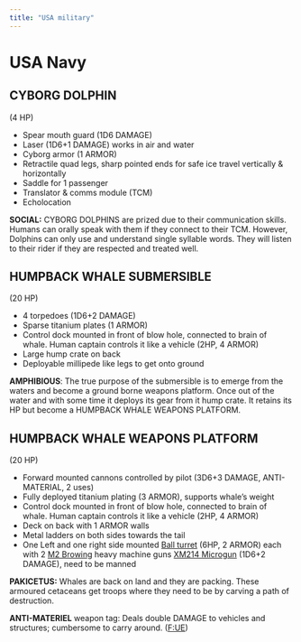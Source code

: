```yaml
---
title: "USA military"
---
```


# USA Navy

## CYBORG DOLPHIN {#cyborg_dolphin}

(4 HP)

-   Spear mouth guard (1D6 DAMAGE)
-   Laser (1D6+1 DAMAGE) works in air and water
-   Cyborg armor (1 ARMOR)
-   Retractile quad legs, sharp pointed ends for safe ice travel vertically & horizontally
-   Saddle for 1 passenger
-   Translator & comms module (TCM)
-   Echolocation

**SOCIAL:** CYBORG DOLPHINS are prized due to their communication skills. Humans can orally speak with them if they connect to their TCM. However, Dolphins can only use and understand single syllable words. They will listen to their rider if they are respected and treated well.

## HUMPBACK WHALE SUBMERSIBLE {#humpback_sub}

(20 HP)

-   4 torpedoes (1D6+2 DAMAGE)
-   Sparse titanium plates (1 ARMOR)
-   Control dock mounted in front of blow hole, connected to brain of whale. Human captain controls it like a vehicle (2HP, 4 ARMOR)
-   Large hump crate on back
-   Deployable millipede like legs to get onto ground

**AMPHIBIOUS**: The true purpose of the submersible is to emerge from the waters and become a ground borne weapons platform. Once out of the water and with some time it deploys its gear from it hump crate. It retains its HP but become a HUMPBACK WHALE WEAPONS PLATFORM.

## HUMPBACK WHALE WEAPONS PLATFORM {#humpback_plat}

(20 HP)

-   Forward mounted cannons controlled by pilot (3D6+3 DAMAGE, ANTI-MATERIAL, 2 uses)
-   Fully deployed titanium plating (3 ARMOR), supports whale's weight
-   Control dock mounted in front of blow hole, connected to brain of whale. Human captain controls it like a vehicle (2HP, 4 ARMOR)
-   Deck on back with 1 ARMOR walls
-   Metal ladders on both sides towards the tail
-   One Left and one right side mounted [Ball turret](https://en.wikipedia.org/wiki/Ball_turret) (6HP, 2 ARMOR) each with 2 [M2 Browing](https://en.wikipedia.org/wiki/M2_Browning) heavy machine guns [XM214 Microgun](https://en.wikipedia.org/wiki/XM214_Microgun) (1D6+2 DAMAGE), need to be manned

**PAKICETUS:** Whales are back on land and they are packing. These armoured cetaceans get troops where they need to be by carving a path of destruction.

__ANTI-MATERIEL__ weapon tag: Deals double DAMAGE to vehicles and structures; cumbersome to carry around. ([F:UE](https://claymorerpgs.itch.io/fist))